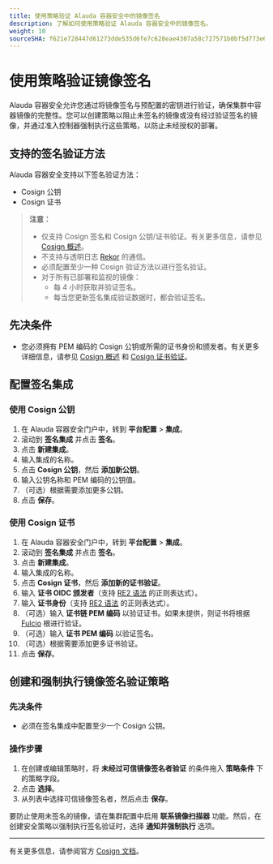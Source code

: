 ```yaml
---
title: 使用策略验证 Alauda 容器安全中的镜像签名
description: 了解如何使用策略验证 Alauda 容器安全中的镜像签名。
weight: 10
sourceSHA: f621e728447d61273dde535d6fe7c628eae4307a58c727571b0bf5d773e69afb
---
```


# 使用策略验证镜像签名

Alauda 容器安全允许您通过将镜像签名与预配置的密钥进行验证，确保集群中容器镜像的完整性。您可以创建策略以阻止未签名的镜像或没有经过验证签名的镜像，并通过准入控制器强制执行这些策略，以防止未经授权的部署。

## 支持的签名验证方法

Alauda 容器安全支持以下签名验证方法：

- Cosign 公钥
- Cosign 证书

> **注意：**
>
> - 仅支持 Cosign 签名和 Cosign 公钥/证书验证。有关更多信息，请参见 [Cosign 概述](https://docs.sigstore.dev/cosign/overview)。
> - 不支持与透明日志 [Rekor](https://docs.sigstore.dev/logging/overview/) 的通信。
> - 必须配置至少一种 Cosign 验证方法以进行签名验证。
> - 对于所有已部署和监视的镜像：
>   - 每 4 小时获取并验证签名。
>   - 每当您更新签名集成验证数据时，都会验证签名。

## 先决条件

- 您必须拥有 PEM 编码的 Cosign 公钥或所需的证书身份和颁发者。有关更多详细信息，请参见 [Cosign 概述](https://docs.sigstore.dev/cosign/overview) 和 [Cosign 证书验证](https://docs.sigstore.dev/verifying/verify/#verify-image-with-user-provided-trusted-chain)。

## 配置签名集成

### 使用 Cosign 公钥

1. 在 Alauda 容器安全门户中，转到 **平台配置** > **集成**。
2. 滚动到 **签名集成** 并点击 **签名**。
3. 点击 **新建集成**。
4. 输入集成的名称。
5. 点击 **Cosign 公钥**，然后 **添加新公钥**。
6. 输入公钥名称和 PEM 编码的公钥值。
7. （可选）根据需要添加更多公钥。
8. 点击 **保存**。

### 使用 Cosign 证书

1. 在 Alauda 容器安全门户中，转到 **平台配置** > **集成**。
2. 滚动到 **签名集成** 并点击 **签名**。
3. 点击 **新建集成**。
4. 输入集成的名称。
5. 点击 **Cosign 证书**，然后 **添加新的证书验证**。
6. 输入 **证书 OIDC 颁发者**（支持 [RE2 语法](https://github.com/google/re2/wiki/Syntax) 的正则表达式）。
7. 输入 **证书身份**（支持 [RE2 语法](https://github.com/google/re2/wiki/Syntax) 的正则表达式）。
8. （可选）输入 **证书链 PEM 编码** 以验证证书。如果未提供，则证书将根据 [Fulcio](https://docs.sigstore.dev/certificate_authority/overview/) 根进行验证。
9. （可选）输入 **证书 PEM 编码** 以验证签名。
10. （可选）根据需要添加更多证书验证。
11. 点击 **保存**。

## 创建和强制执行镜像签名验证策略

### 先决条件

- 必须在签名集成中配置至少一个 Cosign 公钥。

### 操作步骤

1. 在创建或编辑策略时，将 **未经过可信镜像签名者验证** 的条件拖入 **策略条件** 下的策略字段。
2. 点击 **选择**。
3. 从列表中选择可信镜像签名者，然后点击 **保存**。

要防止使用未签名的镜像，请在集群配置中启用 **联系镜像扫描器** 功能。然后，在创建安全策略以强制执行签名验证时，选择 **通知并强制执行** 选项。

---

有关更多信息，请参阅官方 [Cosign 文档](https://docs.sigstore.dev/cosign/overview/)。
